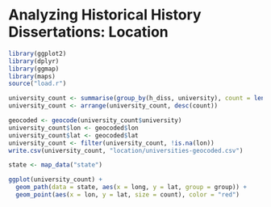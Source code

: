 # Analyzing Historical History Dissertations: Location

```r
library(ggplot2)
library(dplyr)
library(ggmap)
library(maps)
source("load.r")
```


```r
university_count <- summarise(group_by(h_diss, university), count = length(id))
university_count <- arrange(university_count, desc(count))

```

```r
geocoded <- geocode(university_count$university)
university_count$lon <- geocoded$lon
university_count$lat <- geocoded$lat
university_count <- filter(university_count, !is.na(lon))
write.csv(university_count, "location/universities-geocoded.csv")
```

```r
state <- map_data("state")

ggplot(university_count) +
  geom_path(data = state, aes(x = long, y = lat, group = group)) +
  geom_point(aes(x = lon, y = lat, size = count), color = "red")
```

